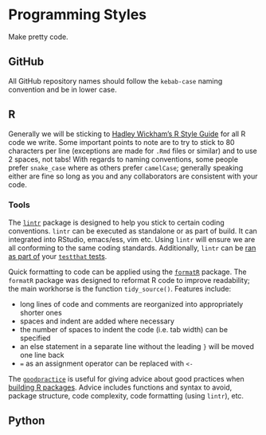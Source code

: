 # Programming Styles {#style}

Make pretty code.

## GitHub

All GitHub repository names should follow the `kebab-case` naming convention and be in lower case.

## R

Generally we will be sticking to [Hadley Wickham's R Style Guide](http://r-pkgs.had.co.nz/style.html) for all R code we write. Some important points to note are to try to stick to 80 characters per line (exceptions are made for `.Rmd` files or similar) and to use 2 spaces, not tabs! With regards to naming conventions, some people prefer `snake_case` where as others prefer `camelCase`; generally speaking either are fine so long as you and any collaborators are consistent with your code.

### Tools

The [`lintr`](https://github.com/jimhester/lintr) package is designed to help you stick to certain coding conventions. `lintr` can be executed as standalone or as part of build. It can integrated into RStudio, emacs/ess, vim etc. Using `lintr` will ensure we are all conforming to the same coding standards. Additionally, `lintr` can be [ran as part of](https://github.com/jimhester/lintr#testthat) your [`testthat` tests](#tests).

Quick formatting to code can be applied using the [`formatR`](https://yihui.name/formatr/) package. The `formatR` package was designed to reformat R code to improve readability; the main workhorse is the function `tidy_source()`. Features include:

* long lines of code and comments are reorganized into appropriately shorter ones
* spaces and indent are added where necessary
* the number of spaces to indent the code (i.e. tab width) can be specified
* an else statement in a separate line without the leading `}` will be moved one line back
* `=` as an assignment operator can be replaced with `<-`

The [`goodpractice`](https://github.com/MangoTheCat/goodpractice) is useful for giving advice about good practices when [building R packages](#package). Advice includes functions and syntax to avoid, package structure, code complexity, code formatting (using `lintr`), etc.

## Python

